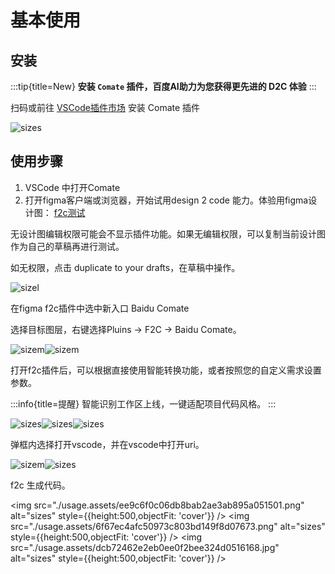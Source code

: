 # 基本使用

## 安装

:::tip{title=New}
**安装 `Comate` 插件，百度AI助力为您获得更先进的 D2C 体验**
:::

扫码或前往 [VSCode插件市场](https://marketplace.visualstudio.com/items?itemName=BaiduComate.comate) 安装 Comate 插件

![sizes](./usage.assets/quality,q_80.png)

## 使用步骤

1. VSCode 中打开Comate
2. 打开figma客户端或浏览器，开始试用design 2 code 能力。体验用figma设计图： [f2c测试](https://www.figma.com/design/eQ6iQwUJPCVtZFwSPxdHBv/F2C-showcase?node-id=774-2647&node-type=canvas&t=8afcg88pi8XlgdbG-0)

无设计图编辑权限可能会不显示插件功能。如果无编辑权限，可以复制当前设计图作为自己的草稿再进行测试。

如无权限，点击 duplicate to your drafts，在草稿中操作。

![sizel](./usage.assets/ee91d0d3da4334a43bbeb2c18819e339.jpg)

在figma f2c插件中选中新入口 Baidu Comate

选择目标图层，右键选择Pluins -> F2C -> Baidu Comate。

![sizem](./usage.assets/0ca1d27660f78e7154ca6ffa209726c0.jpg)![sizem](./usage.assets/552bf4e1309a033c647fbbbe36efa46c.png)


打开f2c插件后，可以根据直接使用智能转换功能，或者按照您的自定义需求设置参数。

:::info{title=提醒}
智能识别工作区上线，一键适配项目代码风格。
:::

![sizes](./usage.assets/301d57e4b09862320b0244a1cfe9d93a.jpg)![sizes](./usage.assets/3f319aa831990ebf57e1a1ddbc4f84e0.jpg)![sizes](./usage.assets/765224eb1b277392ed73447da20aea7b.jpg)



弹框内选择打开vscode，并在vscode中打开uri。

![sizem](./usage.assets/93a5b2571eeeb22831e94a9ecc0823ce.jpg)![sizes](./usage.assets/8525d5856dd0b9e983ed39efd91b5d76.jpg)


f2c 生成代码。

<img src="./usage.assets/ee9c6f0c06db8bab2ae3ab895a051501.png" alt="sizes" style={{height:500,objectFit: 'cover'}} />
<img src="./usage.assets/6f67ec4afc50973c803bd149f8d07673.png" alt="sizes" style={{height:500,objectFit: 'cover'}} />
<img src="./usage.assets/dcb72462e2eb0ee0f2bee324d0516168.jpg" alt="sizes" style={{height:500,objectFit: 'cover'}} />
